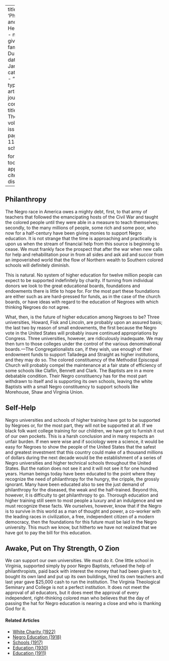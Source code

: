 
---
title: 'Philanthropy and Self Help'
author:
  - name:
      given: W.E.B.
      family: Du Bois
date: Jan. 1918
categories: 
  - ""
citation: 
  type: article-journal
  container-title: The Crisis
  volume: 16
  issue: 3
  page: 113-114
google-scholar: true

format:
  html:
    toc: false
    appendix-cite-as: display
---



## Philanthropy

The Negro race in America owes a mighty debt, first, to that army of teachers that followed the emancipating hosts of the Civil War and taught the colored people until they were able in a measure to teach themselves; secondly, to the many millions of people, some rich and some poor, who now for a half-century have been giving monies to support Negro education. It is not strange that the time is approaching and practically is upon us when the stream of financial help from this source is beginning to cease. We must frankly face the prospect that after the war when new calls for help and rehabilitation pour in from all sides and ask aid and succor from an impoverished world that the flow of Northern wealth to Southern colored schools will definitely diminish.

This is natural. No system of higher education for twelve million people can expect to be supported indefinitely by charity. If turning from individual donors we look to the great educational boards, foundations and endowments there is little to hope for. For the most part these foundations are either such as are hard-pressed for funds, as in the case of the church boards, or have ideas with regard to the education of Negroes with which thinking Negroes do not agree.

What, then, is the future of higher education among Negroes to be? Three universities, Howard, Fisk and Lincoln, are probably upon an assured basis; the last two by reason of small endowments, the first because the Negro vote in the United States will probably insure continued appropriations by Congress. Three universities, however, are ridiculously inadequate. We may then turn to those colleges under the control of the various denominational boards.---The Congregationalists can, if they wish, use enough of their endowment funds to support Talladega and Straight as higher institutions, and they may do so. The colored constituency of the Methodist Episcopal Church will probably compel the maintenance at a fair state of efficiency of some schools like Claflin, Bennett and Clark. The Baptists are in a more debatable condition. Their Negro constituency has for the most part withdrawn to itself and is supporting its own schools, leaving the white Baptists with a small Negro constituency to support schools like Morehouse, Shaw and Virginia Union.

## Self-Help

Negro universities and schools of higher training have got to be supported by Negroes or, for the most part, they will not be supported at all. If we black folk want college training for our children, we have got to furnish it out of our own pockets. This is a harsh conclusion and in many respects an unfair burden. If men were wise and if sociology were a science, it would be easy for Negroes to show the people of the United States that the safest and greatest investment that this country could make of a thousand millions of dollars during the next decade would be the establishment of a series of Negro universities and higher technical schools throughout the United States. But the nation does not see it and it will not see it for one hundred years. Human beings today have been educated to the point where they recognize the need of philanthropy for the hungry, the cripple, the grossly ignorant. Many have been educated also to see the just demand of philanthropy for the diseased, the weak and the half-trained. Beyond this, however, it is difficulty to get philanthropy to go. Thorough education and higher training still seem to most people a luxury and an indulgence and we must recognize these facts. We ourselves, however, know that if the Negro is to survive in this world as a man of thought and power, a co-worker with the leading races in civilization, a free, independent citizen of a modern democracy, then the foundations for this future must be laid in the Negro university. This much we know, but hitherto we have not realized that we have got to pay the bill for this education.

## Awake, Put on Thy Strength, O Zion

We can support our own universities. We must do it. One little school in Virginia, supported simply by poor Negro Baptists, refused the help of philanthropists, paid back with interest the money that had been given to it, bought its own land and put up its own buildings, hired its own teachers and last year gave $25,000 cash to run the institution. The Virginia Theological Seminary and College is not a perfect institution. It does not meet the approval of all educators, but it does meet the approval of every independent, right-thinking colored man who believes that the day of passing the hat for Negro education is nearing a close and who is thanking God for it.

<!-- Similar articles start here -->
<div  class="clear-wrap"></div>

#### Related Articles

* [White Charity (1922)](/Volumes/24/02/whitecharity.html)
* [Negro Education (1918)](/Volumes/15/04/negro_education.html)
* [Schools (1917)](/Volumes/13/03/schools.html)
* [Education (1930)](/Volumes/37/02/education.html)
* [Education (1911)](/Volumes/01/04/education.html)

<!-- Similar articles end here -->